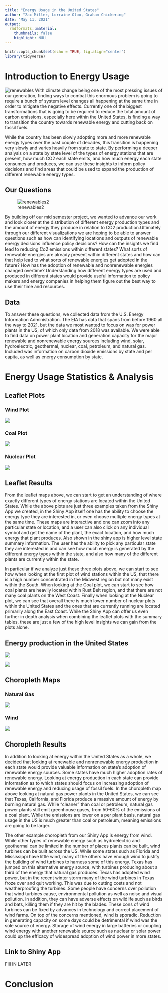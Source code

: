 ```yaml
---
title: "Energy Usage in the United States"
author: "Zac Miller, Lorraine Oloo, Graham Chickering"
date: "May 11, 2021"
output:
  rmdformats::material:
    thumbnails: false
    highlight: NULL
---
```


```r
knitr::opts_chunk$set(echo = TRUE, fig.align="center")
library(tidyverse)
```

# Introduction to Energy Usage

![renewables](https://raw.githubusercontent.com/stat231-s21/Blog-The-Naturers/main/images/s2g4-environment.png)
With climate change being one of the most pressing issues of our generation, finding ways to combat this enormous problem is going to require a bunch of system level changes all happening at the same time in order to mitigate the negative effects. Currently one of the biggest transformations that is going to be required to reduce the total amount of carbon emissions, especially here within the United States, is finding a way to transition the country towards renewable energy and cutting back on fossil fuels.  
  
  
While the country has been slowly adopting more and more renewable energy types over the past couple of decades, this transition is happening very slowly and varies heavily from state to state. By performing a deeper analysis on a state by state level of the types of energy stations that are present, how much CO2 each state emits, and how much energy each state consumes and produces, we can use these insights to inform policy decisions and find areas that could be used to expand the production of different renewable energy types. 


## Our Questions

![renewables2](images/energy_cover.png)

By building off our mid semester project, we wanted to advance our work and look closer at the distribution of different energy production types and the amount of energy they produce in relation to CO2 production.Ultimately through our different visualizations we are hoping to be able to answer questions such as how can identifying locations and outputs of renewable energy decisions influence policy decisions? How can the insights we find lead to reducing Co2 emissions within different states? What sorts of renewable energies are already present within different states and how can that help lead to what sorts of renewable energies get adopted in the future? How has the adoption of renewable and nonrenewable energies changed overtime? Understanding how different energy types are used and produced in different states would provide useful information to policy makers and energy companies in helping them figure out the best way to use their time and resources.


## Data

To answer these questions, we collected data from the U.S. Energy Information Administration.  The EIA has data that spans from before 1960 all the way to 2021, but the data we most wanted to focus on was for power plants in the US, of which only data from 2018 was available. We were able to find data on power plant location and generation capacity for the major renewable and nonrenewable energy sources including wind, solar, hydroelectric, geothermal, nuclear, coal, petroleum, and natural gas. Included was information on carbon dioxide emissions by state and per capita, as well as energy consumption by state.

# Energy Usage Statistics & Analysis

## Leaflet Plots {.tabset .tabset-fade .tabset-pills}

### Wind Plot

![](images/leaflet_wind.png)


### Coal Plot

![](images/leaflet_coal.png)

### Nuclear Plot

![](images/leaflet_nuclear.png)


## Leaflet Results

From the leaflet maps above, we can start to get an understanding of where exactly different types of energy stations are located within the United States. While the above plots are just three examples taken from the Shiny App we created, in the Shiny App itself one has the ability to choose the energy type they are interested in, or even choose multiple energy types at the same time. These maps are interactive and one can zoom into any particular state or location, and a user can also click on any individual symbol and get the name of the plant, the exact location, and how much energy that plant produces. Also shown in the shiny app is higher level state summary information. The user has the ability to pick any particular state they are interested in and can see how much energy is generated by the different energy types within the state, and also how many of the different plants are currently within the state.

In particular if we analyze just these three plots above, we can start to see how when looking at the first plot of wind stations within the US, that there is a high number concentrated in the Midwest region but not many exist within the South. When looking at the Coal plot, we can start to see how coal plants are heavily located within Rust Belt region, and that there are not many coal plants on the West Coast. Finally when looking at the Nuclear plot, we can see that overall there is much lower number of nuclear plots within the United States and the ones that are currently running are located primarily along the East Coast. While the Shiny App can offer us even further in depth analysis when combining the leaflet plots with the summary tables, these are just a few of the high level insights we can gain from the plots alone. 

## Energy production in the United States

![](images/total_energy_production.png)


![](images/average_energy_production.png)


## Choropleth Maps {.tabset .tabset-fade .tabset-pills}

### Natural Gas

![](images/ng_choro.png)

### Wind 

![](images/wind_choro.png)

## Choropleth Results

In addition to looking at energy within the United States as a whole, we decided that looking at renewable and nonrenewable energy production in each state would provide valuable information on state’s adoption of renewable energy sources. Some states have much higher adoption rates of renewable energy. Looking at energy production in each state can provide information as to which states should focus on increasing adoption of renewable energy and reducing usage of fossil fuels. In the choropleth map above looking at natural gas power plants in the United States, we can see that Texas, California, and Florida produce a massive amount of energy by burning natural gas. While “cleaner” than coal or petroleum, natural gas power plants still emit greenhouse gases, from 50-60% of the emissions of a coal plant. While the emissions are lower on a per plant basis, natural gas usage in the US is much greater than coal or petroleum, meaning emissions are going to be larger.

The other example choropleth from our Shiny App is energy from wind. While other types of renewable energy such as hydroelectric and geothermal can be limited in the number of places plants can be built, wind turbines can be built across the US. While some states such as Florida and Mississippi have little wind, many of the others have enough wind to justify the building of wind turbines to harness some of this energy. Texas has jumped on this alternative energy source, with turbines producing about a third of the energy that natural gas produces. Texas has adopted wind power, but in the recent winter storm many of the wind turbines in Texas froze over and quit working. This was due to cutting costs and not weatherproofing the turbines..Some people have concerns over pollution that wind turbines cause, environmental pollution as well as noise and visual pollution. In addition, they can have adverse effects on wildlife such as birds and bats, killing them if they are hit by the blades. These cons of wind turbines can be fixed by advances in technology and correct placement of wind farms. On top of the concerns mentioned, wind is sporadic. Reduction in generating capacity on some days could be detrimental if wind was the sole source of energy. Storage of wind energy in large batteries or coupling wind energy with another renewable source such as nuclear or solar power could up the efficacy of widespread adoption of wind power in more states.

## Link to Shiny App

FIll IN LATER






# Conclusion

